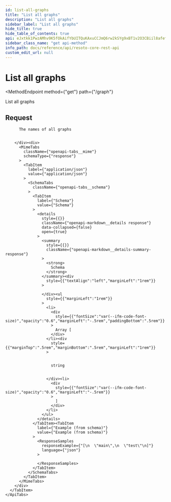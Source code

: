 ```yaml
---
id: list-all-graphs
title: "List all graphs"
description: "List all graphs"
sidebar_label: "List all graphs"
hide_title: true
hide_table_of_contents: true
api: eJxtkk1PwzAMhv9K5fOkAifYbUITQuKAxuCCJmQ6rw2kSYg9xBT1v2O3CBiil8afef04BQRbhvkjtBlT99RjwJZ6CgKbGWTiFAOTJhQ4Ozmx35a4yS6JiwHmsO6oCtgTV3FXoffV2IZhBk0MYm20BFPyrkErqV/Y6gpw01GPdpJDIu2EOeNB65xQz7/8LNmFFoYZ0Af2yZOJ7dEFzRVi1TnYN/sj7MaxHAvqSbq41VBLomZC6dSox7jaTPmdsqEosM9eQ51I4nldly6yDPOSYpZBM98xO3z2ExWLTVh2uPd6BB8b9KNbRVnNcfj8QjmqYMXrwi6OkzqxsWBFHCVWlzFTtVreravF7bXdp7KmoR5Op54suierNPT/DnsE45ul0IfUyRs87TNOWb5AfD0A2/o00iOU8oxM99kPg7nf9pQP6t/8EDBLG3WEW8ojuVfSFFg0DSUZUfn9uNy/L8DG/17I1XKtRD4Biu7c8g==
sidebar_class_name: "get api-method"
info_path: docs/reference/api/resoto-core-rest-api
custom_edit_url: null
---
```



<h1
  className={"openapi__heading"}
>
  List all graphs
</h1>

<MethodEndpoint
  method={"get"}
  path={"/graph"}
>
  
</MethodEndpoint>

List all graphs

## Request

<div>
  <div>
    <ApiTabs
      label={undefined}
      id={undefined}
    >
      <TabItem
        label={"200"}
        value={"200"}
      >
        <div>
          
          
          The names of all graphs
          
          
        </div><div>
          <MimeTabs
            className={"openapi-tabs__mime"}
            schemaType={"response"}
          >
            <TabItem
              label={"application/json"}
              value={"application/json"}
            >
              <SchemaTabs
                className={"openapi-tabs__schema"}
              >
                <TabItem
                  label={"Schema"}
                  value={"Schema"}
                >
                  <details
                    style={{}}
                    className={"openapi-markdown__details response"}
                    data-collapsed={false}
                    open={true}
                  >
                    <summary
                      style={{}}
                      className={"openapi-markdown__details-summary-response"}
                    >
                      <strong>
                        Schema
                      </strong>
                    </summary><div
                      style={{"textAlign":"left","marginLeft":"1rem"}}
                    >
                      
                    </div><ul
                      style={{"marginLeft":"1rem"}}
                    >
                      <li>
                        <div
                          style={{"fontSize":"var(--ifm-code-font-size)","opacity":"0.6","marginLeft":"-.5rem","paddingBottom":".5rem"}}
                        >
                          Array [
                        </div>
                      </li><div
                        style={{"marginTop":".5rem","marginBottom":".5rem","marginLeft":"1rem"}}
                      >
                        
                        
                        string
                        
                        
                      </div><li>
                        <div
                          style={{"fontSize":"var(--ifm-code-font-size)","opacity":"0.6","marginLeft":"-.5rem"}}
                        >
                          ]
                        </div>
                      </li>
                    </ul>
                  </details>
                </TabItem><TabItem
                  label={"Example (from schema)"}
                  value={"Example (from schema)"}
                >
                  <ResponseSamples
                    responseExample={"[\n  \"main\",\n  \"test\"\n]"}
                    language={"json"}
                  >
                    
                  </ResponseSamples>
                </TabItem>
              </SchemaTabs>
            </TabItem>
          </MimeTabs>
        </div>
      </TabItem>
    </ApiTabs>
  </div>
</div>
